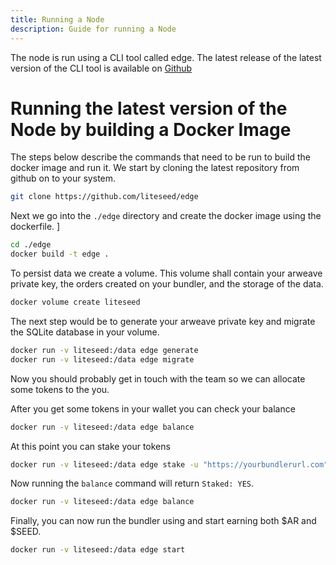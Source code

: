 ```yaml
---
title: Running a Node
description: Guide for running a Node
---
```


The node is run using a CLI tool called edge.
The latest release of the latest version of the CLI tool is available on [Github](https://github.com/liteseed/edge/releases)

# Running the latest version of the Node by building a Docker Image

The steps below describe the commands that need to be run to build the docker image and run it.
We start by cloning the latest repository from github on to your system.

```sh
git clone https://github.com/liteseed/edge
```

Next we go into the `./edge` directory and create the docker image using the dockerfile.
]
```sh
cd ./edge
docker build -t edge .
```

To persist data we create a volume.
This volume shall contain your arweave private key, the orders created on your bundler, and the storage of the data.

```sh
docker volume create liteseed
```

The next step would be to generate your arweave private key and migrate the SQLite database in your volume.

```sh
docker run -v liteseed:/data edge generate
docker run -v liteseed:/data edge migrate
```

Now you should probably get in touch with the team so we can allocate some tokens to the you.

After you get some tokens in your wallet you can check your balance

```sh
docker run -v liteseed:/data edge balance
```

At this point you can stake your tokens
```sh
docker run -v liteseed:/data edge stake -u "https://yourbundlerurl.com"
```

Now running the `balance` command will return `Staked: YES`.
```sh
docker run -v liteseed:/data edge balance
```

Finally, you can now run the bundler using and start earning both $AR and $SEED. 
```sh
docker run -v liteseed:/data edge start
```
